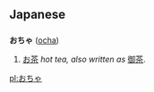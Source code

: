 == Japanese ==
=== {{Furigana}} ===
'''おちゃ''' ([[ocha]])

# [[お茶]] ''hot tea, also written as'' [[御茶]].

[[pl:おちゃ]]
